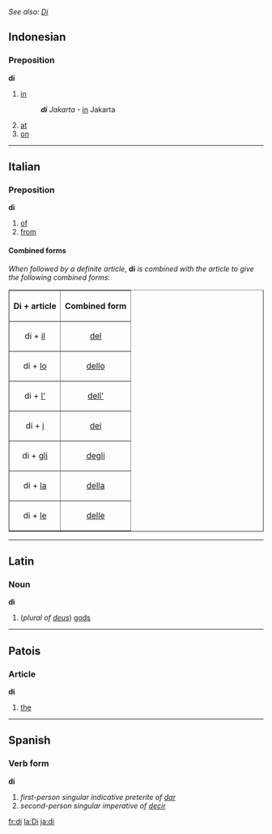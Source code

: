 ''See also: [[Di]]''
==Indonesian==
===Preposition===
'''di'''

# [[in]]
#:'''''di''' Jakarta'' - [[in]] Jakarta
# [[at]]
# [[on]]

----
==Italian==
===Preposition===
'''di'''

#[[of]]
#[[from]]

====Combined forms====
''When followed by a definite article'', '''di''' ''is combined with the article to give the following combined forms'':

<table border="1" align="center" cellpadding="5">
<tr><th>Di + article<th>Combined form</tr>
<tr><td align="center">di + [[il#Italian|il]]<td align="center">[[del#Italian|del]]</tr>
<tr><td align="center">di + [[lo#Italian|lo]]<td align="center">[[dello]]</tr>
<tr><td align="center">di + [[l'#Italian|l']]<td align="center">[[dell']]</tr>
<tr><td align="center">di + [[i#Italian|i]]<td align="center">[[dei#Italian|dei]]</tr>
<tr><td align="center">di + [[gli]]<td align="center">[[degli]]</tr>
<tr><td align="center">di + [[la#Italian|la]]<td align="center">[[della#Italian|della]]</tr>
<tr><td align="center">di + [[le#Italian|le]]<td align="center">[[delle]]</tr>
</table>

----

==Latin==
===Noun===
'''di'''

#(''plural of [[deus]]'') [[god]]s
<!--Latin entry could do with some grammatical info -->

----

==Patois==

===Article===
'''di'''
# [[the]]
----

==Spanish==
===Verb form===
'''di'''

# ''first-person singular indicative preterite of [[dar]]''
# ''second-person singular imperative of [[decir]]''

[[fr:di]]
[[la:Di]]
[[ja:di]]